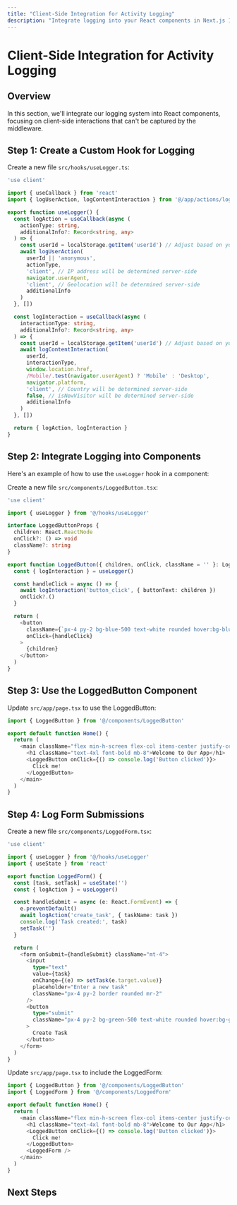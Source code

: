 ```yaml
---
title: "Client-Side Integration for Activity Logging"
description: "Integrate logging into your React components in Next.js 15"
---
```


# Client-Side Integration for Activity Logging

## Overview

In this section, we'll integrate our logging system into React components, focusing on client-side interactions that can't be captured by the middleware.

## Step 1: Create a Custom Hook for Logging

Create a new file `src/hooks/useLogger.ts`:

```typescript
'use client'

import { useCallback } from 'react'
import { logUserAction, logContentInteraction } from '@/app/actions/logging'

export function useLogger() {
  const logAction = useCallback(async (
    actionType: string,
    additionalInfo?: Record<string, any>
  ) => {
    const userId = localStorage.getItem('userId') // Adjust based on your auth system
    await logUserAction(
      userId || 'anonymous',
      actionType,
      'client', // IP address will be determined server-side
      navigator.userAgent,
      'client', // Geolocation will be determined server-side
      additionalInfo
    )
  }, [])

  const logInteraction = useCallback(async (
    interactionType: string,
    additionalInfo?: Record<string, any>
  ) => {
    const userId = localStorage.getItem('userId') // Adjust based on your auth system
    await logContentInteraction(
      userId,
      interactionType,
      window.location.href,
      /Mobile/.test(navigator.userAgent) ? 'Mobile' : 'Desktop',
      navigator.platform,
      'client', // Country will be determined server-side
      false, // isNewVisitor will be determined server-side
      additionalInfo
    )
  }, [])

  return { logAction, logInteraction }
}
```

## Step 2: Integrate Logging into Components

Here's an example of how to use the `useLogger` hook in a component:

Create a new file `src/components/LoggedButton.tsx`:

```typescript
'use client'

import { useLogger } from '@/hooks/useLogger'

interface LoggedButtonProps {
  children: React.ReactNode
  onClick?: () => void
  className?: string
}

export function LoggedButton({ children, onClick, className = '' }: LoggedButtonProps) {
  const { logInteraction } = useLogger()

  const handleClick = async () => {
    await logInteraction('button_click', { buttonText: children })
    onClick?.()
  }

  return (
    <button
      className={`px-4 py-2 bg-blue-500 text-white rounded hover:bg-blue-600 ${className}`}
      onClick={handleClick}
    >
      {children}
    </button>
  )
}
```

## Step 3: Use the LoggedButton Component

Update `src/app/page.tsx` to use the LoggedButton:

```typescript
import { LoggedButton } from '@/components/LoggedButton'

export default function Home() {
  return (
    <main className="flex min-h-screen flex-col items-center justify-center p-24">
      <h1 className="text-4xl font-bold mb-8">Welcome to Our App</h1>
      <LoggedButton onClick={() => console.log('Button clicked')}>
        Click me!
      </LoggedButton>
    </main>
  )
}
```

## Step 4: Log Form Submissions

Create a new file `src/components/LoggedForm.tsx`:

```typescript
'use client'

import { useLogger } from '@/hooks/useLogger'
import { useState } from 'react'

export function LoggedForm() {
  const [task, setTask] = useState('')
  const { logAction } = useLogger()

  const handleSubmit = async (e: React.FormEvent) => {
    e.preventDefault()
    await logAction('create_task', { taskName: task })
    console.log('Task created:', task)
    setTask('')
  }

  return (
    <form onSubmit={handleSubmit} className="mt-4">
      <input
        type="text"
        value={task}
        onChange={(e) => setTask(e.target.value)}
        placeholder="Enter a new task"
        className="px-4 py-2 border rounded mr-2"
      />
      <button
        type="submit"
        className="px-4 py-2 bg-green-500 text-white rounded hover:bg-green-600"
      >
        Create Task
      </button>
    </form>
  )
}
```

Update `src/app/page.tsx` to include the LoggedForm:

```typescript
import { LoggedButton } from '@/components/LoggedButton'
import { LoggedForm } from '@/components/LoggedForm'

export default function Home() {
  return (
    <main className="flex min-h-screen flex-col items-center justify-center p-24">
      <h1 className="text-4xl font-bold mb-8">Welcome to Our App</h1>
      <LoggedButton onClick={() => console.log('Button clicked')}>
        Click me!
      </LoggedButton>
      <LoggedForm />
    </main>
  )
}
```

## Next Steps

<Cards>
  <Card 
    title="Admin Dashboard" 
    href="/docs/activity-logs/admin-dashboard"
    description="Build an admin dashboard to view and analyze logs" 
  />
  <Card 
    title="Performance Optimization" 
    href="/docs/activity-logs/performance-optimization"
    description="Optimize the logging system for better performance" 
  />
  <Card 
    title="Testing and Validation" 
    href="/docs/activity-logs/testing"
    description="Implement tests for the logging system" 
  />
</Cards>